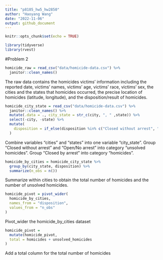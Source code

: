 ```yaml
---
title: "p8105_hw5_hw2850"
author: "Haoyang Wang"
date: "2022-11-06"
output: github_document
---
```


```r
knitr::opts_chunk$set(echo = TRUE)
```

```r
library(tidyverse)
library(rvest)
```

#Problem 2
```r
homicide_raw = read_csv("data/homicide-data.csv") %>% 
  janitor::clean_names()
```
The raw data contains the homicides victims' information including the reported
date, victims' names, victims' age, victims' race, victims' sex, the cities and
the states that homicides occurred, the precise location of homicides (latitude,
longitude), and the disposition/result of homicides. 

```r
homicide_city_state = read_csv("data/homicide-data.csv") %>% 
  janitor::clean_names() %>% 
  mutate(.data = ., city_state = str_c(city, ", " ,state)) %>% 
  select(-city, -state) %>% 
  mutate(
    disposition = if_else(disposition %in% c("Closed without arrest", "Open/No arrest"), "unsolved_homicides", "homicides")
  )
```
Combine variables "cities" and "states" into one variable "city_state". Group "Closed without arrest" and "Open/No arrest" into category "unsolved homicides". Group "Closed by arrest" into category "homicides".

```r
homicide_by_cities = homicide_city_state %>% 
  group_by(city_state, disposition) %>% 
  summarize(n_obs = n())
```
Summarize within cities to obtain the total number of homicides and the number of unsolved homicides.

```r
homicide_pivot = pivot_wider(
  homicide_by_cities,
  names_from = "disposition",
  values_from = "n_obs"
)
```
Pivot_wider the homicide_by_cities dataset

```r
homicide_pivot = 
  mutate(homicide_pivot,
  total = homicides + unsolved_homicides
)
```
Add a total column for the total number of homicides
